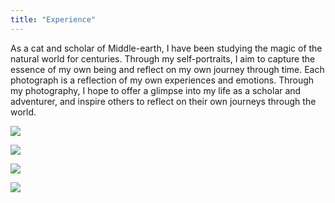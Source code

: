 ```yaml
---
title: "Experience"
---
```


As a cat and scholar of Middle-earth, I have been studying the magic of the natural world for centuries. Through my self-portraits, I aim to capture the essence of my own being and reflect on my own journey through time. Each photograph is a reflection of my own experiences and emotions. Through my photography, I hope to offer a glimpse into my life as a scholar and adventurer, and inspire others to reflect on their own journeys through the world.

::: {layout-ncol=2}

![](froggy.jpeg)

![](gandalf_image_2.jpg)

![](gandalf_image_3.jpg)

![](gandalf_image_4.jpg)

:::


